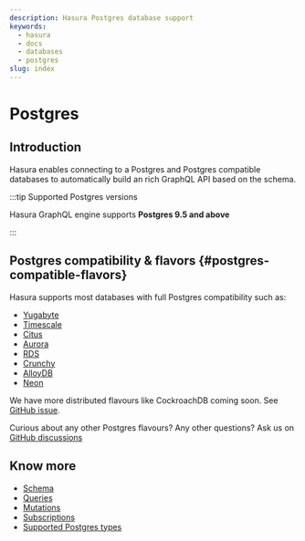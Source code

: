 ```yaml
---
description: Hasura Postgres database support
keywords:
  - hasura
  - docs
  - databases
  - postgres
slug: index
---
```


# Postgres

## Introduction

Hasura enables connecting to a Postgres and Postgres compatible databases to automatically build an rich GraphQL API
based on the schema.

:::tip Supported Postgres versions

Hasura GraphQL engine supports **Postgres 9.5 and above**

:::

## Postgres compatibility & flavors {#postgres-compatible-flavors}

Hasura supports most databases with full Postgres compatibility such as:
- [Yugabyte](https://www.yugabyte.com/)
- [Timescale](https://www.timescale.com/)
- [Citus](https://www.citusdata.com/)
- [Aurora](https://docs.aws.amazon.com/AmazonRDS/latest/AuroraUserGuide/Aurora.AuroraPostgreSQL.html)
- [RDS](https://aws.amazon.com/rds/postgresql/)
- [Crunchy](https://www.crunchydata.com/)
- [AlloyDB](https://cloud.google.com/alloydb)
- [Neon](https://neon.tech/)

We have more distributed flavours like CockroachDB coming soon. See
[GitHub issue](https://github.com/hasura/graphql-engine/issues/678).

Curious about any other Postgres flavours? Any other questions? Ask us on
[GitHub discussions](https://github.com/hasura/graphql-engine/discussions)

## Know more

- [Schema](/schema/postgres/index.mdx)
- [Queries](/queries/postgres/index.mdx)
- [Mutations](/mutations/postgres/index.mdx)
- [Subscriptions](/subscriptions/postgres/index.mdx)
- [Supported Postgres types](/schema/postgres/postgresql-types.mdx)

